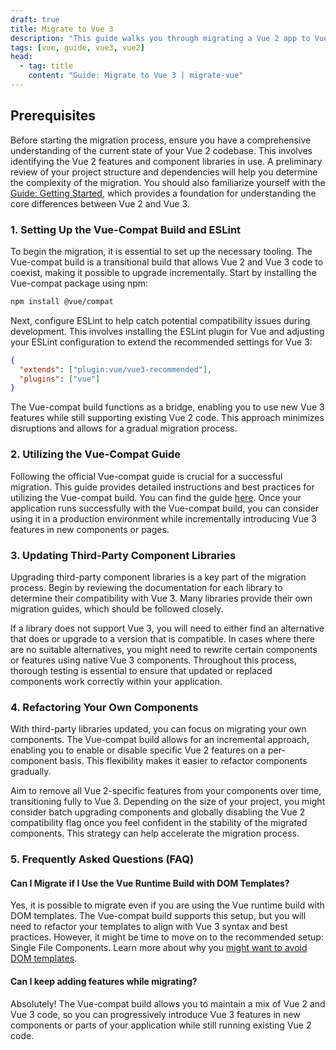 ```yaml
---
draft: true
title: Migrate to Vue 3
description: "This guide walks you through migrating a Vue 2 app to Vue 3, covering essential steps like setting up tooling, updating libraries, refactoring components, and leveraging the Vue-compat build for a smooth transition."
tags: [vue, guide, vue3, vue2]
head:
  - tag: title
    content: "Guide: Migrate to Vue 3 | migrate-vue"
---
```


## Prerequisites

Before starting the migration process, ensure you have a comprehensive understanding of the current state of your Vue 2 codebase. This involves identifying the Vue 2 features and component libraries in use. A preliminary review of your project structure and dependencies will help you determine the complexity of the migration. You should also familiarize yourself with the [Guide: Getting Started](#getting-started), which provides a foundation for understanding the core differences between Vue 2 and Vue 3.

### 1. Setting Up the Vue-Compat Build and ESLint

To begin the migration, it is essential to set up the necessary tooling. The Vue-compat build is a transitional build that allows Vue 2 and Vue 3 code to coexist, making it possible to upgrade incrementally. Start by installing the Vue-compat package using npm:

```bash
npm install @vue/compat
```

Next, configure ESLint to help catch potential compatibility issues during development. This involves installing the ESLint plugin for Vue and adjusting your ESLint configuration to extend the recommended settings for Vue 3:

```json
{
  "extends": ["plugin:vue/vue3-recommended"],
  "plugins": ["vue"]
}
```

The Vue-compat build functions as a bridge, enabling you to use new Vue 3 features while still supporting existing Vue 2 code. This approach minimizes disruptions and allows for a gradual migration process.

### 2. Utilizing the Vue-Compat Guide

Following the official Vue-compat guide is crucial for a successful migration. This guide provides detailed instructions and best practices for utilizing the Vue-compat build. You can find the guide [here](https://github.com/vuejs/core/tree/main/packages/vue-compat#readme). Once your application runs successfully with the Vue-compat build, you can consider using it in a production environment while incrementally introducing Vue 3 features in new components or pages.

### 3. Updating Third-Party Component Libraries

Upgrading third-party component libraries is a key part of the migration process. Begin by reviewing the documentation for each library to determine their compatibility with Vue 3. Many libraries provide their own migration guides, which should be followed closely.

If a library does not support Vue 3, you will need to either find an alternative that does or upgrade to a version that is compatible. In cases where there are no suitable alternatives, you might need to rewrite certain components or features using native Vue 3 components. Throughout this process, thorough testing is essential to ensure that updated or replaced components work correctly within your application.

### 4. Refactoring Your Own Components

With third-party libraries updated, you can focus on migrating your own components. The Vue-compat build allows for an incremental approach, enabling you to enable or disable specific Vue 2 features on a per-component basis. This flexibility makes it easier to refactor components gradually.

Aim to remove all Vue 2-specific features from your components over time, transitioning fully to Vue 3. Depending on the size of your project, you might consider batch upgrading components and globally disabling the Vue 2 compatibility flag once you feel confident in the stability of the migrated components. This strategy can help accelerate the migration process.

### 5. Frequently Asked Questions (FAQ)

#### Can I Migrate if I Use the Vue Runtime Build with DOM Templates?

Yes, it is possible to migrate even if you are using the Vue runtime build with DOM templates. The Vue-compat build supports this setup, but you will need to refactor your templates to align with Vue 3 syntax and best practices. However, it might be time to move on to the recommended setup: Single File Components. Learn more about why you [might want to avoid DOM templates](https://vuejsdevelopers.com/2017/09/17/vue-js-avoid-dom-templates/).

#### Can I keep adding features while migrating?

Absolutely! The Vue-compat build allows you to maintain a mix of Vue 2 and Vue 3 code, so you can progressively introduce Vue 3 features in new components or parts of your application while still running existing Vue 2 code.
